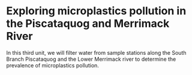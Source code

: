 # Exploring microplastics pollution in the Piscataquog and Merrimack River


In this third unit, we will filter water from sample stations along the South Branch Piscataquog and the Lower Merrimack river to determine the prevalence of microplastics pollution.